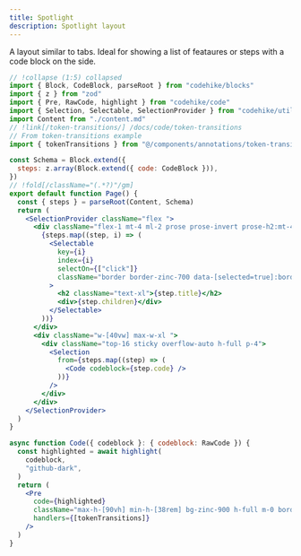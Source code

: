 ```yaml
---
title: Spotlight
description: Spotlight layout
---
```



A layout similar to tabs. Ideal for showing a list of feataures or steps with a code block on the side.

<LayoutDemo name="spotlight">

```jsx page.jsx
// !collapse (1:5) collapsed
import { Block, CodeBlock, parseRoot } from "codehike/blocks"
import { z } from "zod"
import { Pre, RawCode, highlight } from "codehike/code"
import { Selection, Selectable, SelectionProvider } from "codehike/utils"
import Content from "./content.md"
// !link[/token-transitions/] /docs/code/token-transitions
// From token-transitions example
import { tokenTransitions } from "@/components/annotations/token-transitions"

const Schema = Block.extend({
  steps: z.array(Block.extend({ code: CodeBlock })),
})
// !fold[/className="(.*?)"/gm]
export default function Page() {
  const { steps } = parseRoot(Content, Schema)
  return (
    <SelectionProvider className="flex ">
      <div className="flex-1 mt-4 ml-2 prose prose-invert prose-h2:mt-4">
        {steps.map((step, i) => (
          <Selectable
            key={i}
            index={i}
            selectOn={["click"]}
            className="border border-zinc-700 data-[selected=true]:border-blue-400 px-5 py-2 mb-4 rounded bg-zinc-900 cursor-pointer hover:bg-zinc-800 transition-colors duration-200 ease-in-out"
          >
            <h2 className="text-xl">{step.title}</h2>
            <div>{step.children}</div>
          </Selectable>
        ))}
      </div>
      <div className="w-[40vw] max-w-xl ">
        <div className="top-16 sticky overflow-auto h-full p-4">
          <Selection
            from={steps.map((step) => (
              <Code codeblock={step.code} />
            ))}
          />
        </div>
      </div>
    </SelectionProvider>
  )
}

async function Code({ codeblock }: { codeblock: RawCode }) {
  const highlighted = await highlight(
    codeblock,
    "github-dark",
  )
  return (
    <Pre
      code={highlighted}
      className="max-h-[90vh] min-h-[38rem] bg-zinc-900 h-full m-0 border border-zinc-700 "
      handlers={[tokenTransitions]}
    />
  )
}
```

</LayoutDemo>
